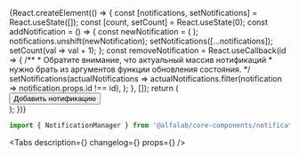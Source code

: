 


<Meta
    title='Компоненты/NotificationManager'
    component={NotificationManager}
/>

<!-- Canvas -->

<Story name='NotificationManager'>
    {React.createElement(() => {
        const [notifications, setNotifications] = React.useState([]);
        const [count, setCount] = React.useState(0);
        const addNotification = () => {
            const newNotification = (
                <Notification
                    badge='positive'
                    title={`Нотификация #${count}`}
                    autoCloseDelay={3000}
                    id={count.toString()}
                    key={count.toString()}
                />
            );
            notifications.unshift(newNotification);
            setNotifications([...notifications]);
            setCount(val => val + 1);
        };
        const removeNotification = React.useCallback(id => {
            /**
             * Обратите внимание, что актуальный массив нотификаций
             * нужно брать из аргументов функции обновления состояния.
             */
            setNotifications(actualNotifications =>
                actualNotifications.filter(notification => notification.props.id !== id),
            );
        }, []);
        return (
            <div>
                <Button onClick={addNotification}>Добавить нотификацию</Button>
                <NotificationManager
                    notifications={notifications}
                    onRemoveNotification={removeNotification}
                />
            </div>
        );
    })}
</Story>

<!-- Docs -->

<ComponentHeader
    name='NotificationManager'
    version={version}
    package='@alfalab/core-components/notification-manager'
/>

```jsx
import { NotificationManager } from '@alfalab/core-components/notification-manager';
```

<Tabs
    description={<Description />}
    changelog={<Changelog />}
    props={<Props of={NotificationManagerTS} />}
/>
